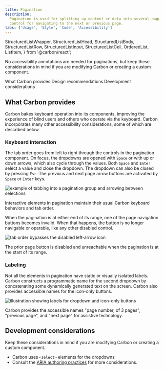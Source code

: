 ```yaml
---
title: Pagination
description:
  Pagination is used for splitting up content or data into several pages, with a
  control for navigating to the next or previous page.
tabs: ['Usage', 'Style', 'Code', 'Accessibility']
---
```


  StructuredListWrapper,
  StructuredListHead,
  StructuredListBody,
  StructuredListRow,
  StructuredListInput,
  StructuredListCell,
  OrderedList,
  ListItem,
} from '@carbon/react';

<PageDescription>

No accessibility annotations are needed for paginations, but keep these
considerations in mind if you are modifying Carbon or creating a custom
component.

</PageDescription>

<AnchorLinks>

<AnchorLink>What Carbon provides</AnchorLink>
<AnchorLink>Design recommendations</AnchorLink>
<AnchorLink>Development considerations</AnchorLink>

</AnchorLinks>

## What Carbon provides

Carbon bakes keyboard operation into its components, improving the experience of
blind users and others who operate via the keyboard. Carbon incorporates many
other accessibility considerations, some of which are described below.

### Keyboard interaction

The tab order goes from left to right through the controls in the pagination
component. On focus, the dropdowns are opened with `Space` or with up or down
arrows, which also cycle through the values. Both `Space` and `Enter` select a
value and close the dropdown. The dropdown can also be closed by pressing `Esc`.
The previous and next page arrow buttons are activated by `Space` or `Enter`
keys.

<Row>
<Column colLg={8}>

![example of tabbing into a pagination group and arrowing between selections](images/pagination-accessibility-1.png)

<Caption>
  Interactive elements in pagination maintain their usual Carbon keyboard
  behaviors and tab order.
</Caption>

</Column>
</Row>

When the pagination is at either end of its range, one of the page navigation
buttons becomes invalid. When that happens, the button is no longer navigable or
operable, like any other disabled control.

<Row>
<Column colLg={8}>

![tab order bypasses the disabled left-arrow icon](images/pagination-accessibility-2.png)

<Caption>
  The prior page button is disabled and unreachable when the pagination is at
  the start of its range.
</Caption>

</Column>
</Row>

### Labeling

Not all the elements in pagination have static or visually isolated labels.
Carbon constructs a programmatic name for the second dropdown by concatenating
some dynamically generated text on the screen. Carbon also provides accessible
names for the icon-only buttons.

<Row>
<Column colLg={8}>

![illustration showing labels for dropdown and icon-only buttons](images/pagination-accessibility-3.png)

<Caption>
  Carbon provides the accessible names "page number, of 3 pages", "previous
  page", and "next page" for assistive technology.
</Caption>

</Column>
</Row>

## Development considerations

Keep these considerations in mind if you are modifying Carbon or creating a
custom component.

- Carbon uses `<select>` elements for the dropdowns
- Consult the
  [ARIA authoring practices](https://www.w3.org/WAI/ARIA/apg/example-index/combobox/combobox-select-only.html)
  for more considerations.
